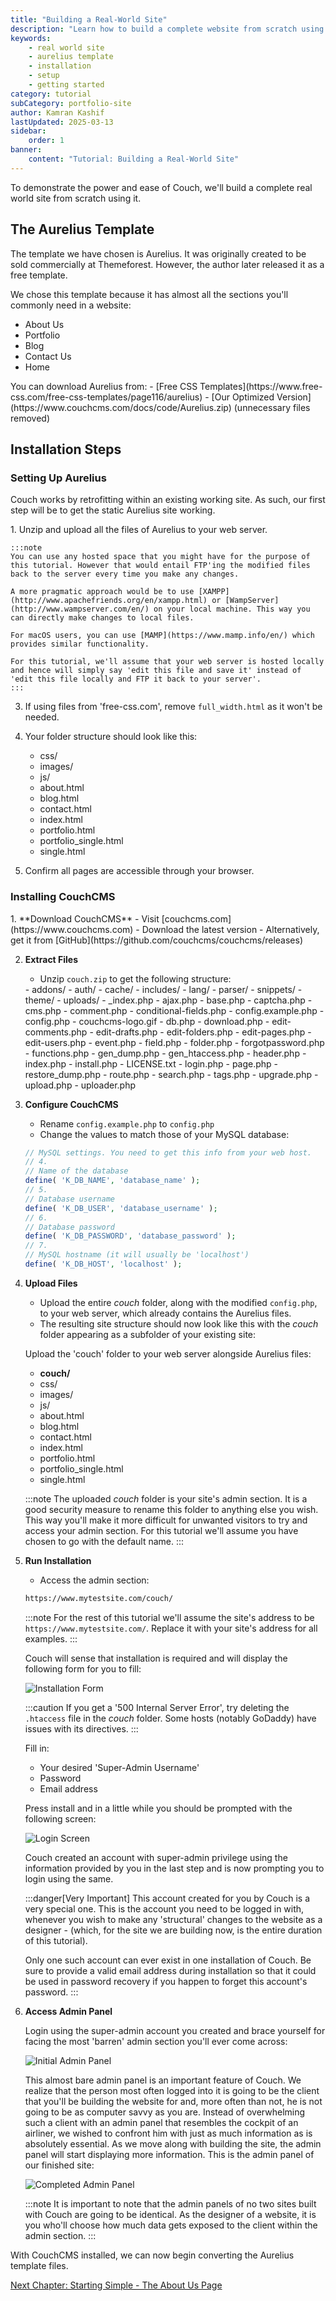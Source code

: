 ```yaml
---
title: "Building a Real-World Site"
description: "Learn how to build a complete website from scratch using CouchCMS by converting a static HTML template into a fully functional dynamic site."
keywords:
    - real world site
    - aurelius template
    - installation
    - setup
    - getting started
category: tutorial
subCategory: portfolio-site
author: Kamran Kashif
lastUpdated: 2025-03-13
sidebar:
    order: 1
banner:
    content: "Tutorial: Building a Real-World Site"
---
```



To demonstrate the power and ease of Couch, we'll build a complete real world site from scratch using it.

## The Aurelius Template

The template we have chosen is Aurelius. It was originally created to be sold commercially at Themeforest. However, the author later released it as a free template.

We chose this template because it has almost all the sections you'll commonly need in a website:

- About Us
- Portfolio
- Blog
- Contact Us
- Home

<Card icon="download" title="Download Template">
You can download Aurelius from:
- [Free CSS Templates](https://www.free-css.com/free-css-templates/page116/aurelius)
- [Our Optimized Version](https://www.couchcms.com/docs/code/Aurelius.zip) (unnecessary files removed)
</Card>

## Installation Steps

### Setting Up Aurelius

Couch works by retrofitting within an existing working site. As such, our first step will be to get the static Aurelius site working.

<Steps>
1. Unzip and upload all the files of Aurelius to your web server.

    :::note
    You can use any hosted space that you might have for the purpose of this tutorial. However that would entail FTP'ing the modified files back to the server every time you make any changes.

    A more pragmatic approach would be to use [XAMPP](http://www.apachefriends.org/en/xampp.html) or [WampServer](http://www.wampserver.com/en/) on your local machine. This way you can directly make changes to local files.

    For macOS users, you can use [MAMP](https://www.mamp.info/en/) which provides similar functionality.

    For this tutorial, we'll assume that your web server is hosted locally and hence will simply say 'edit this file and save it' instead of 'edit this file locally and FTP it back to your server'.
    :::

3. If using files from 'free-css.com', remove `full_width.html` as it won't be needed.

4. Your folder structure should look like this:
   <FileTree>
   - css/
   - images/
   - js/
   - about.html
   - blog.html
   - contact.html
   - index.html
   - portfolio.html
   - portfolio_single.html
   - single.html
   </FileTree>

5. Confirm all pages are accessible through your browser.
</Steps>

### Installing CouchCMS

<Steps>
1. **Download CouchCMS**
   - Visit [couchcms.com](https://www.couchcms.com)
   - Download the latest version
   - Alternatively, get it from [GitHub](https://github.com/couchcms/couchcms/releases)

2. **Extract Files**
   - Unzip `couch.zip` to get the following structure:
   <FileTree>
   - addons/
   - auth/
   - cache/
   - includes/
   - lang/
   - parser/
   - snippets/
   - theme/
   - uploads/
   - _index.php
   - ajax.php
   - base.php
   - captcha.php
   - cms.php
   - comment.php
   - conditional-fields.php
   - config.example.php
   - config.php
   - couchcms-logo.gif
   - db.php
   - download.php
   - edit-comments.php
   - edit-drafts.php
   - edit-folders.php
   - edit-pages.php
   - edit-users.php
   - event.php
   - field.php
   - folder.php
   - forgotpassword.php
   - functions.php
   - gen_dump.php
   - gen_htaccess.php
   - header.php
   - index.php
   - install.php
   - LICENSE.txt
   - login.php
   - page.php
   - restore_dump.php
   - route.php
   - search.php
   - tags.php
   - upgrade.php
   - upload.php
   - uploader.php
   </FileTree>

3. **Configure CouchCMS**
   - Rename `config.example.php` to `config.php`
   - Change the values to match those of your MySQL database:

    ```php "database_name" "database_username" "database_password" "localhost"
    // MySQL settings. You need to get this info from your web host.
    // 4.
    // Name of the database
    define( 'K_DB_NAME', 'database_name' );
    // 5.
    // Database username
    define( 'K_DB_USER', 'database_username' );
    // 6.
    // Database password
    define( 'K_DB_PASSWORD', 'database_password' );
    // 7.
    // MySQL hostname (it will usually be 'localhost')
    define( 'K_DB_HOST', 'localhost' );
    ```

4. **Upload Files**
   - Upload the entire *couch* folder, along with the modified `config.php`, to your web server, which already contains the Aurelius files.
   - The resulting site structure should now look like this with the *couch* folder appearing as a subfolder of your existing site:

   Upload the 'couch' folder to your web server alongside Aurelius files:
   <FileTree>
   - **couch/**
   - css/
   - images/
   - js/
   - about.html
   - blog.html
   - contact.html
   - index.html
   - portfolio.html
   - portfolio_single.html
   - single.html
   </FileTree>

    :::note
    The uploaded *couch* folder is your site's admin section.
    It is a good security measure to rename this folder to anything else you wish. This way you'll make it more difficult for unwanted visitors to try and access your admin section.
    For this tutorial we'll assume you have chosen to go with the default name.
    :::

5. **Run Installation**
   - Access the admin section:

   ```txt
   https://www.mytestsite.com/couch/
   ```

    :::note
    For the rest of this tutorial we'll assume the site's address to be `https://www.mytestsite.com/`. Replace it with your site's address for all examples.
    :::

    Couch will sense that installation is required and will display the following form for you to fill:

    ![Installation Form](../../../../assets/img/contents/portfolio-site-5.jpg)

    :::caution
    If you get a '500 Internal Server Error', try deleting the `.htaccess` file in the *couch* folder. Some hosts (notably GoDaddy) have issues with its directives.
    :::

    Fill in:
    - Your desired 'Super-Admin Username'
    - Password
    - Email address

    Press install and in a little while you should be prompted with the following screen:

    ![Login Screen](../../../../assets/img/contents/portfolio-site-6.jpg)

    Couch created an account with super-admin privilege using the information provided by you in the last step and is now prompting you to login using the same.

    :::danger[Very Important]
    This account created for you by Couch is a very special one. This is the account you need to be logged in with, whenever you wish to make any 'structural' changes to the website as a designer - (which, for the site we are building now, is the entire duration of this tutorial).

    Only one such account can ever exist in one installation of Couch. Be sure to provide a valid email address during installation so that it could be used in password recovery if you happen to forget this account's password.
    :::

8. **Access Admin Panel**

    Login using the super-admin account you created and brace yourself for facing the most 'barren' admin section you'll ever come across:

   ![Initial Admin Panel](../../../../assets/img/contents/portfolio-site-7.jpg)

   This almost bare admin panel is an important feature of Couch. We realize that the person most often logged into it is going to be the client that you'll be building the website for and, more often than not, he is not going to be as computer savvy as you are. Instead of overwhelming such a client with an admin panel that resembles the cockpit of an airliner, we wished to confront him with just as much information as is absolutely essential. As we move along with building the site, the admin panel will start displaying more information. This is the admin panel of our finished site:

   ![Completed Admin Panel](../../../../assets/img/contents/portfolio-site-8.png)

   :::note
   It is important to note that the admin panels of no two sites built with Couch are going to be identical. As the designer of a website, it is you who'll choose how much data gets exposed to the client within the admin section.
   :::

</Steps>

With CouchCMS installed, we can now begin converting the Aurelius template files.

[Next Chapter: Starting Simple - The About Us Page](../about-us/)
